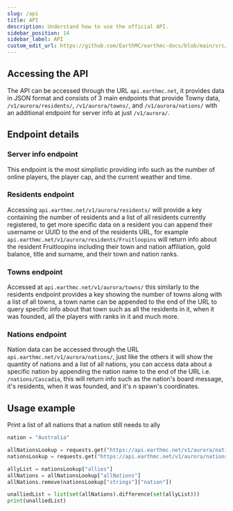 ```yaml
---
slug: /api
title: API
description: Understand how to use the official API.
sidebar_position: 14
sidebar_label: API
custom_edit_url: https://github.com/EarthMC/earthmc-docs/blob/main/src/docs/api.mdx
---
```

## Accessing the API
The API can be accessed through the URL `api.earthmc.net`, it provides data in JSON format and consists of 3 main endpoints that provide Towny data, `/v1/aurora/residents/`, `/v1/aurora/towns/`, and `/v1/aurora/nations/` with an additional endpoint for server info at just `/v1/aurora/`.

## Endpoint details
### Server info endpoint
This endpoint is the most simplistic providing info such as the number of online players, the player cap, and the current weather and time.

### Residents endpoint
Accessing `api.earthmc.net/v1/aurora/residents/` will provide a key containing the number of residents and a list of all residents currently registered, to get more specific data on a resident you can append their username or UUID to the end of the residents URL, for example `api.earthmc.net/v1/aurora/residents/Fruitloopins` will return info about the resident Fruitloopins including their town and nation affiliation, gold balance, title and surname, and their town and nation ranks.

### Towns endpoint
Accessed at `api.earthmc.net/v1/aurora/towns/` this similarly to the residents endpoint provides a key showing the number of towns along with a list of all towns, a town name can be appended to the end of the URL to query specific info about that town such as all the residents in it, when it was founded, all the players with ranks in it and much more.

### Nations endpoint
Nation data can be accessed through the URL `api.earthmc.net/v1/aurora/nations/`, just like the others it will show the quantity of nations and a list of all nations, you can access data about a specific nation by appending the nation name to the end of the URL i.e. `/nations/Cascadia`, this will return info such as the nation's board message, it's residents, when it was founded, and it's n spawn's coordinates.

## Usage example

Print a list of all nations that a nation still needs to ally
```py
nation = "Australia"

allNationsLookup = requests.get("https://api.earthmc.net/v1/aurora/nations/").json()
nationsLookup = requests.get("https://api.earthmc.net/v1/aurora/nations/{nation}").json()

allyList = nationsLookup["allies"]
allNations = allNationsLookup["allNations"]
allNations.remove(nationsLookup["strings"]["nation"])

unalliedList = list(set(allNations).difference(set(allyList)))
print(unalliedList)
```
